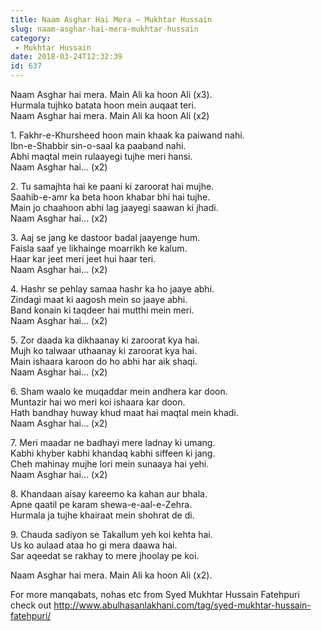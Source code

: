 ```yaml
---
title: Naam Asghar Hai Mera – Mukhtar Hussain
slug: naam-asghar-hai-mera-mukhtar-hussain
category:
 - Mukhtar Hussain
date: 2018-03-24T12:32:39
id: 637
---
```


<p>Naam Asghar hai mera. Main Ali ka hoon Ali (x3).<br />
Hurmala tujhko batata hoon mein auqaat teri.<br />
Naam Asghar hai mera. Main Ali ka hoon Ali (x2)</p>
<p>1. Fakhr-e-Khursheed hoon main khaak ka paiwand nahi.<br />
Ibn-e-Shabbir sin-o-saal ka paaband nahi.<br />
Abhi maqtal mein rulaayegi tujhe meri hansi.<br />
Naam Asghar hai… (x2)</p>
<p>2. Tu samajhta hai ke paani ki zaroorat hai mujhe.<br />
Saahib-e-amr ka beta hoon khabar bhi hai tujhe.<br />
Main jo chaahoon abhi lag jaayegi saawan ki jhadi.<br />
Naam Asghar hai… (x2)</p>
<p>3. Aaj se jang ke dastoor badal jaayenge hum.<br />
Faisla saaf ye likhainge moarrikh ke kalum.<br />
Haar kar jeet meri jeet hui haar teri.<br />
Naam Asghar hai… (x2)</p>
<p>4. Hashr se pehlay samaa hashr ka ho jaaye abhi.<br />
Zindagi maat ki aagosh mein so jaaye abhi.<br />
Band konain ki taqdeer hai mutthi mein meri.<br />
Naam Asghar hai… (x2)</p>
<p>5. Zor daada ka dikhaanay ki zaroorat kya hai.<br />
Mujh ko talwaar uthaanay ki zaroorat kya hai.<br />
Main ishaara karoon do ho abhi har aik shaqi.<br />
Naam Asghar hai… (x2)</p>
<p>6. Sham waalo ke muqaddar mein andhera kar doon.<br />
Muntazir hai wo meri koi ishaara kar doon.<br />
Hath bandhay huway khud maat hai maqtal mein khadi.<br />
Naam Asghar hai… (x2)</p>
<p>7. Meri maadar ne badhayi mere ladnay ki umang.<br />
Kabhi khyber kabhi khandaq kabhi siffeen ki jang.<br />
Cheh mahinay mujhe lori mein sunaaya hai yehi.<br />
Naam Asghar hai… (x2)</p>
<p>8. Khandaan aisay kareemo ka kahan aur bhala.<br />
Apne qaatil pe karam shewa-e-aal-e-Zehra.<br />
Hurmala ja tujhe khairaat mein shohrat de di.</p>
<p>9. Chauda sadiyon se Takallum yeh koi kehta hai.<br />
Us ko aulaad ataa ho gi mera daawa hai.<br />
Sar aqeedat se rakhay to mere jhoolay pe koi.</p>
<p>Naam Asghar hai mera. Main Ali ka hoon Ali (x2).</p>
<p>For more manqabats, nohas etc from Syed Mukhtar Hussain Fatehpuri check out <a href="http://www.abulhasanlakhani.com/tag/syed-mukhtar-hussain-fatehpuri/">http://www.abulhasanlakhani.com/tag/syed-mukhtar-hussain-fatehpuri/</a></p>